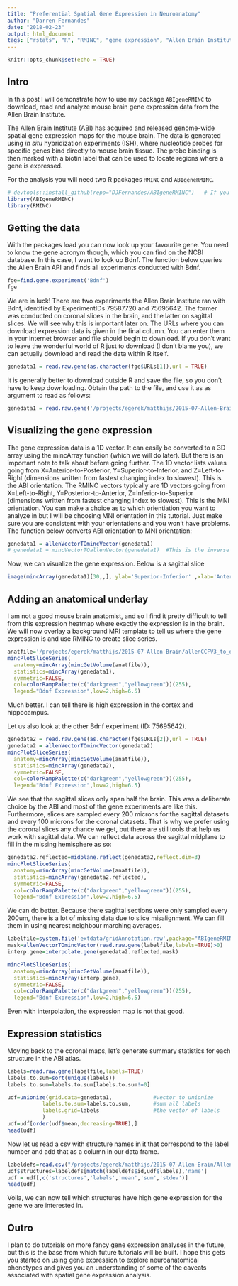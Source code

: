 ```yaml
---
title: "Preferential Spatial Gene Expression in Neuroanatomy"
author: "Darren Fernandes"
date: "2018-02-23"
output: html_document
tags: ["rstats", "R", "RMINC", "gene expression", "Allen Brain Institute", "ABI"]
---
```


```r
knitr::opts_chunk$set(echo = TRUE)
```

## Intro

In this post I will demonstrate how to use my package `ABIgeneRMINC` to download, read and analyze mouse brain gene expression data from the Allen Brain Institute. 

The Allen Brain Institute (ABI) has acquired and released genome-wide spatial gene expression maps for the mouse brain. The data is generated using *in situ* hybridization experiments (ISH), where nucleotide probes for specific genes bind directly to mouse brain tissue. The probe binding is then marked with a biotin label that can be used to locate regions where a gene is expressed.

For the analysis you will need two R packages `RMINC` and `ABIgeneRMINC`.

```r
# devtools::install_github(repo="DJFernandes/ABIgeneRMINC")   # If you need to install
library(ABIgeneRMINC)
library(RMINC)
```

## Getting the data

With the packages load you can now look up your favourite gene. You need to know the gene acronym though, which you can find on the NCBI database. In this case, I want to look up Bdnf. The function below queries the Allen Brain API and finds all experiments conducted with Bdnf.

```r

fge=find.gene.experiment('Bdnf')
fge

```

We are in luck! There are two experiments the Allen Brain Institute ran with Bdnf, identified by ExperimentIDs 79587720 and 75695642. The former was conducted on coronal slices in the brain, and the latter on sagittal slices. We will see why this is important later on. The URLs where you can download expression data is given in the final column. You can enter them in your internet browser and file should begin to download. If you don't want to leave the wonderful world of R just to download (I don't blame you), we can actually download and read the data within R itself. 

```r

genedata1 = read.raw.gene(as.character(fge$URLs[1]),url = TRUE)

```
It is generally better to download outside R and save the file, so you don't have to keep downloading. Obtain the path to the file, and use it as as argument to read as follows:

```r
genedata1 = read.raw.gene('/projects/egerek/matthijs/2015-07-Allen-Brain/Allen_Gene_Expression/raw_data/coronal/Bdnf_sid79587720/energy.raw')
```

## Visualizing the gene expression

The gene expression data is a 1D vector. It can easily be converted to a 3D array using the mincArray function (which we will do later). But there is an important note to talk about before going further. The 1D vector lists values going from X=Anterior-to-Posterior, Y=Superior-to-Inferior, and Z=Left-to-Right (dimensions written from fastest changing index to slowest). This is the ABI orientation. The RMINC vectors typically are 1D vectors going from X=Left-to-Right, Y=Posterior-to-Anterior, Z=Inferior-to-Superior (dimensions written from fastest changing index to slowest). This is the MNI orientation. You can make a choice as to which orientiation you want to analyze in but I will be choosing MNI orientation in this tutorial. Just make sure you are consistent with your orientations and you won't have problems. The function below converts ABI orientation to MNI orientation:


```r
genedata1 = allenVectorTOmincVector(genedata1)
# genedata1 = mincVectorTOallenVector(genedata1)  #This is the inverse function
```

Now, we can visualize the gene expression. Below is a sagittal slice

```r

image(mincArray(genedata1)[30,,], ylab='Superior-Inferior' ,xlab='Anterior-Posterior')

```

## Adding an anatomical underlay

I am not a good mouse brain anatomist, and so I find it pretty difficult to tell from this expression heatmap where exactly the expression is in the brain. We will now overlay a background MRI template to tell us where the gene expression is and use RMINC to create slice series.

```r
anatfile='/projects/egerek/matthijs/2015-07-Allen-Brain/allenCCFV3_to_dorr_registration/allenCCFV3/atlas_in_200um/Dorr_resampled_200um.mnc'
mincPlotSliceSeries(
  anatomy=mincArray(mincGetVolume(anatfile)),
  statistics=mincArray(genedata1),
  symmetric=FALSE,
  col=colorRampPalette(c("darkgreen","yellowgreen"))(255),
  legend="Bdnf Expression",low=2,high=6.5)

```

Much better. I can tell there is high expression in the cortex and hippocampus.

Let us also look at the other Bdnf experiment (ID: 75695642).

```r

genedata2 = read.raw.gene(as.character(fge$URLs[2]),url = TRUE)
genedata2 = allenVectorTOmincVector(genedata2)
mincPlotSliceSeries(
  anatomy=mincArray(mincGetVolume(anatfile)),
  statistics=mincArray(genedata2),
  symmetric=FALSE,
  col=colorRampPalette(c("darkgreen","yellowgreen"))(255),
  legend="Bdnf Expression",low=2,high=6.5)

```

We see that the sagittal slices only span half the brain. This was a deliberate choice by the ABI and most of the gene experiments are like this. Furthermore, slices are sampled every 200 microns for the sagittal datasets and every 100 microns for the coronal datasets. That is why we prefer using the coronal slices any chance we get, but there are still tools that help us work with sagittal data. We can reflect data across the sagittal midplane to fill in the missing hemisphere as so:

```r
genedata2.reflected=midplane.reflect(genedata2,reflect.dim=3)
mincPlotSliceSeries(
  anatomy=mincArray(mincGetVolume(anatfile)),
  statistics=mincArray(genedata2.reflected),
  symmetric=FALSE,
  col=colorRampPalette(c("darkgreen","yellowgreen"))(255),
  legend="Bdnf Expression",low=2,high=6.5)
```

We can do better. Because there sagittal sections were only sampled every 200um, there is a lot of missing data due to slice misalignment. We can fill them in using nearest neighbour marching averages.

```r
labelfile=system.file('extdata/gridAnnotation.raw',package="ABIgeneRMINC")
mask=allenVectorTOmincVector(read.raw.gene(labelfile,labels=TRUE)>0)
interp.gene=interpolate.gene(genedata2.reflected,mask)

mincPlotSliceSeries(
  anatomy=mincArray(mincGetVolume(anatfile)),
  statistics=mincArray(interp.gene),
  symmetric=FALSE,
  col=colorRampPalette(c("darkgreen","yellowgreen"))(255),
  legend="Bdnf Expression",low=2,high=6.5)
```

Even with interpolation, the expression map is not that good. 

## Expression statistics

Moving back to the coronal maps, let's generate summary statistics for each structure in the ABI atlas.

```r
labels=read.raw.gene(labelfile,labels=TRUE)
labels.to.sum=sort(unique(labels))
labels.to.sum=labels.to.sum[labels.to.sum!=0]

udf=unionize(grid.data=genedata1,             #vector to unionize
           labels.to.sum=labels.to.sum,       #sum all labels
           labels.grid=labels                 #the vector of labels
           )
udf=udf[order(udf$mean,decreasing=TRUE),]
head(udf)
```

Now let us read a csv with structure names in it that correspond to the label number and add that as a column in our data frame.
```r
labeldefs=read.csv("/projects/egerek/matthijs/2015-07-Allen-Brain/Allen_Gene_Expression/labels/allen_gridlabels_structures.csv") #this can be downloaded from ABI
udf$structures=labeldefs[match(labeldefs$id,udf$labels),'name']
udf = udf[,c('structures','labels','mean','sum','stdev')]
head(udf)
```

Voila, we can now tell which structures have high gene expression for the gene we are interested in.


## Outro

I plan to do tutorials on more fancy gene expression analyses in the future, but this is the base from which future tutorials will be built. I hope this gets you started on using gene expression to explore neuroanatomical phenotypes and gives you an understanding of some of the caveats associated with spatial gene expression analysis.









